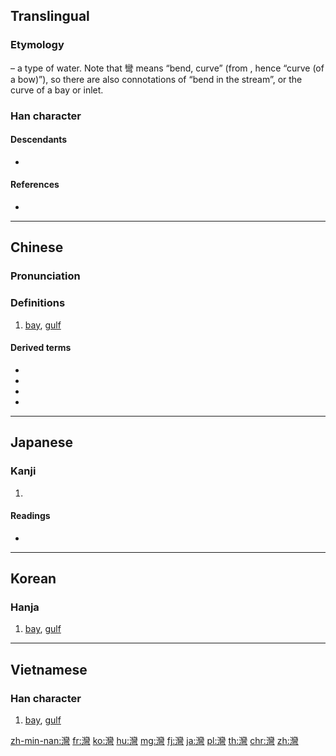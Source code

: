 {{also|湾}}
==Translingual==
{{stroke order|strokes=25}}

===Etymology===
{{Han compound|水|alt1=氵|t1=water|彎|ls=psc|c1=s|c2=p}} – a type of water. Note that 彎 means “bend, curve” (from {{m|mul|弓||bow|sc=Hani}}, hence “curve (of a bow)”), so there are also connotations of “bend in the stream”, or the curve of a bay or inlet.

===Han character===
{{Han char|rn=85|rad=水|as=22|sn=25|four=32127|canj=EVFN}}

====Descendants====
* {{l|mul|湾}}

====References====
* {{Han ref|kx=0664.100|dkj=18823|dj=1072.340|hdz=31798.090|uh=7063|ud=28771|bh=C657|bd=50775}}

----

==Chinese==
{{zh-forms|s=湾}}

===Pronunciation===
{{zh-pron
|m=wān
|c=waan4,waan1
|h=pfs=vân
|md=uăng
|mn=oaiⁿ/oan
|w=1ue
|mc=y
|oc=y
|cat=n
}}

===Definitions===
{{zh-hanzi}}

# [[bay]], [[gulf]]

====Derived terms====
* {{zh-l|臺灣/台灣/台湾}}
* {{zh-l|排灣}}
* {{zh-l|港灣}}
* {{zh-l|海灣}}

----

==Japanese==

===Kanji===
{{ja-kanji|grade=|rs=水22|style=ky|shin=湾}}

# {{kyujitai of|湾}}

====Readings====
* {{ja-readings|on=[[わん]] (wan)|kun=[[いりこむ]] (irikomu)}}

----

==Korean==

===Hanja===
{{ko-hanja|hangeul=만|eumhun=|mr=man|y=man}}

# [[bay]], [[gulf]]

----

==Vietnamese==

===Han character===
{{vi-hantu|[[loan]], [[loáng]], [[loãng]], [[vịnh]]|rs=水22}}

# [[bay]], [[gulf]]

[[zh-min-nan:灣]]
[[fr:灣]]
[[ko:灣]]
[[hu:灣]]
[[mg:灣]]
[[fj:灣]]
[[ja:灣]]
[[pl:灣]]
[[th:灣]]
[[chr:灣]]
[[zh:灣]]